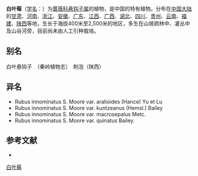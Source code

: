 {{Speciesbox
| name = 白叶莓
| status = 
| status_system = 
| image =
| genus = Rubus
| species = innominatus
| authority = S. Moore var．innominatus
}}

'''白叶莓'''（[[学名|学名]]：{{lang|la|''Rubus innominatus''}}）为[[蔷薇科|蔷薇科]][[悬钩子属|悬钩子属]]的植物，是中国的特有植物。分布在[[中国大陆|中国大陆]]的[[甘肃|甘肃]]、[[河南|河南]]、[[浙江|浙江]]、[[安徽|安徽]]、[[广东|广东]]、[[江西|江西]]、[[广西|广西]]、[[湖北|湖北]]、[[四川|四川]]、[[贵州|贵州]]、[[云南|云南]]、[[福建|福建]]、[[陕西|陕西]]等地，生长于海拔400米至2,500米的地区，多生在山坡疏林中、灌丛中及山谷河旁，目前尚未由人工引种栽培。

== 别名 ==
白叶悬钩子　（秦岭植物志）　刺泡（陕西）

== 异名 ==
* Rubus innominatus S. Moore var. aralioides (Hance) Yu et Lu
* Rubus innominatus S. Moore var. kuntzeanus (Hemsl.) Bailey
* Rubus innominatus S. Moore var. macrosepalus Metc.
* Rubus innominatus S. Moore var. quinatus Bailey.

== 参考文献 ==
<div class="references-small">
* {{cite web| url =http://www.bioinfo.cn/db05/KmzwSpecies.php?action=view&id=19445| title =白叶莓（原变种）| work =《中国高等植物数据库全库》| publisher =中国科学院微生物研究所| author =昆明植物研究所| accessdate =2009-02-25| deadurl =yes| archiveurl =https://web.archive.org/web/20160305064838/http://www.bioinfo.cn/db05/KmzwSpecies.php?action=view&id=19445| archivedate =2016-03-05}}
</div>
{{Taxonbar|from=Q15230613}}

[[Category:悬钩子属|白叶莓]]


{{植物小作品}}